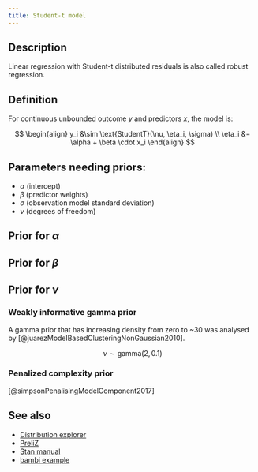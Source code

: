 ```yaml
---
title: Student-t model
---
```


## Description

Linear regression with Student-t distributed residuals is also called
robust regression.

## Definition

For continuous unbounded outcome $y$ and predictors $x$, the model is:

$$
\begin{align}
y_i &\sim \text{StudentT}(\nu, \eta_i, \sigma) \\
\eta_i &= \alpha + \beta \cdot x_i
\end{align}
$$

## Parameters needing priors:

- $\alpha$ (intercept)
- $\beta$ (predictor weights)
- $\sigma$ (observation model standard deviation)
- $\nu$ (degrees of freedom)

## Prior for $\alpha$

## Prior for $\beta$

## Prior for $\nu$

### Weakly informative gamma prior

A gamma prior that has increasing density from zero to ~30 was
analysed by [@juarezModelBasedClusteringNonGaussian2010].

$$
\nu \sim \text{gamma}(2, 0.1)
$$

### Penalized complexity prior

[@simpsonPenalisingModelComponent2017]


## See also

- [Distribution explorer](https://distribution-explorer.github.io/continuous/student_t.html)
- [PreliZ](https://preliz.readthedocs.io/en/latest/examples/gallery/students_t.html)
- [Stan manual](https://mc-stan.org/docs/functions-reference/unbounded_continuous_distributions.html#student-t-distribution)
- [bambi example](https://bambinos.github.io/bambi/notebooks/t_regression.html)
